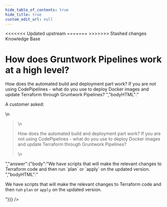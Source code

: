 ```yaml
---
hide_table_of_contents: true
hide_title: true
custom_edit_url: null
---
```



<head>
<<<<<<< Updated upstream
  <link rel="canonical" href="https://github.com/tnn-tnn-tnn-tnn-tnn-gruntwork-io/knowledge-base/discussions/50" />
=======
  <link rel="canonical" href="https://github.com/tnn-gruntwork-io/knowledge-base/discussions/50" />
>>>>>>> Stashed changes
</head>

<CenterLayout>
<span className="searchCategory">Knowledge Base</span>
<h1>How does Gruntwork Pipelines work at a high level?</h1>
<GitHub discussion={{"id":"D_kwDOF8slf84AOB0E","number":50,"author":{"login":"zackproser"},"title":"How does Gruntwork Pipelines work at a high level?","body":"A customer asked: \r\n\r\n> How does the automated build and deployment part work? If you are not using CodePipelines - what do you use to deploy Docker images and update Terraform through Gruntwork Pipelines? ","bodyHTML":"<p dir=\"auto\">A customer asked:</p>\n<blockquote>\n<p dir=\"auto\">How does the automated build and deployment part work? If you are not using CodePipelines - what do you use to deploy Docker images and update Terraform through Gruntwork Pipelines?</p>\n</blockquote>","answer":{"body":"We have scripts that will make the relevant changes to Terraform code and then run `plan` or `apply` on the updated version. ","bodyHTML":"<p dir=\"auto\">We have scripts that will make the relevant changes to Terraform code and then run <code class=\"notranslate\">plan</code> or <code class=\"notranslate\">apply</code> on the updated version.</p>"}}} />

</CenterLayout>
  

<!-- ##DOCS-SOURCER-START
{
  "sourcePlugin": "github-discussions",
  "hash": "3d60671a703b3ba38e407a535489ae5f"
}
##DOCS-SOURCER-END -->
